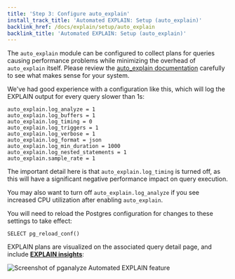 ```yaml
---
title: 'Step 3: Configure auto_explain'
install_track_title: 'Automated EXPLAIN: Setup (auto_explain)'
backlink_href: /docs/explain/setup/auto_explain
backlink_title: 'Automated EXPLAIN: Setup (auto_explain)'
---
```



The `auto_explain` module can be configured to collect plans for queries causing performance
problems while minimizing the overhead of `auto_explain` itself. Please review the
[auto_explain documentation](https://www.postgresql.org/docs/current/static/auto-explain.html)
carefully to see what makes sense for your system.

We've had good experience with a configuration like this, which will log the
EXPLAIN output for every query slower than 1s:

```
auto_explain.log_analyze = 1
auto_explain.log_buffers = 1
auto_explain.log_timing = 0
auto_explain.log_triggers = 1
auto_explain.log_verbose = 1
auto_explain.log_format = json
auto_explain.log_min_duration = 1000
auto_explain.log_nested_statements = 1
auto_explain.sample_rate = 1
```

The important detail here is that `auto_explain.log_timing` is turned off, as this will have a
significant negative performance impact on query execution.

You may also want to turn off `auto_explain.log_analyze` if you see increased CPU utilization after enabling `auto_explain`.

You will need to reload the Postgres configuration for changes to these settings to take effect:

```
SELECT pg_reload_conf()
```

EXPLAIN plans are visualized on the associated query detail page, and include **[EXPLAIN insights](https://pganalyze.com/docs/explain)**:

<img src={imgQueryDetailsExplainPlan} alt='Screenshot of pganalyze Automated EXPLAIN feature' />
